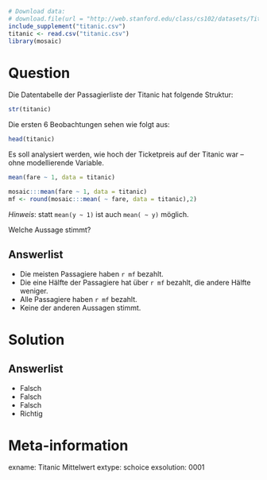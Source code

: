 ```r
# Download data:
# download.file(url = "http://web.stanford.edu/class/cs102/datasets/Titanic.csv", destfile = "titanic.csv" )
include_supplement("titanic.csv")
titanic <- read.csv("titanic.csv")
library(mosaic)
```

Question
========

Die Datentabelle der Passagierliste der Titanic hat folgende Struktur:

```r
str(titanic)
```

Die ersten 6 Beobachtungen sehen wie folgt aus:

```r
head(titanic)
```

Es soll analysiert werden, wie hoch der Ticketpreis auf der Titanic war -- ohne modellierende Variable.

```r
mean(fare ~ 1, data = titanic)
```
```r
mosaic:::mean(fare ~ 1, data = titanic)
mf <- round(mosaic:::mean( ~ fare, data = titanic),2)
```

*Hinweis*: statt `mean(y ~ 1)` ist auch `mean( ~ y)` möglich.

Welche Aussage stimmt?

Answerlist
----------
* Die meisten Passagiere haben `r mf` bezahlt.
* Die eine Hälfte der Passagiere hat über `r mf` bezahlt, die andere Hälfte weniger.
* Alle Passagiere haben `r mf` bezahlt.
* Keine der anderen Aussagen stimmt.


Solution
========

Answerlist
----------
* Falsch
* Falsch
* Falsch
* Richtig

Meta-information
================
exname: Titanic Mittelwert
extype: schoice
exsolution: 0001